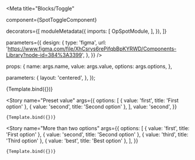 

<Meta 
  title="Blocks/Toggle"

  component={SpotToggleComponent}

  decorators={[
    moduleMetadata({
      imports: [
        OpSpotModule,
      ],
    }),
  ]}

  parameters={{
    design: {
      type: 'figma',
      url: 'https://www.figma.com/file/XhCsrvs6rePifqbBpKYRWD/Components-Library?node-id=384%3A3399',
    },
  }}
/>

  props: { 
    name: args.name,
    value: args.value,
    options: args.options,
  },

  parameters: {
    layout: 'centered',
  },
});

<Canvas>
  <Story
    name="No value set"
    args={{
      options: [
        { value: 'first', title: 'First option' },
        { value: 'second', title: 'Second option' },
      ],
    }}
  >
    {Template.bind({})}
  </Story>

  <Story
    name="Preset value"
    args={{
      options: [
        { value: 'first', title: 'First option' },
        { value: 'second', title: 'Second option' },
      ],
      value: 'second',
    }}
  >
    {Template.bind({})}
  </Story>

  <Story
    name="More than two options"
    args={{
      options: [
        { value: 'first', title: 'First option' },
        { value: 'second', title: 'Second option' },
        { value: 'third', title: 'Third option' },
        { value: 'best', title: 'Best option' },
      ],
    }}
  >
    {Template.bind({})}
  </Story>
</Canvas>
